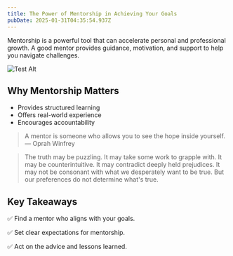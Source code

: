 ```yaml
---
title: The Power of Mentorship in Achieving Your Goals
pubDate: 2025-01-31T04:35:54.937Z
---
```


Mentorship is a powerful tool that can accelerate personal and professional growth. A good mentor provides guidance, motivation, and support to help you navigate challenges.

![Test Alt](/src/assets../../assets/images/photo.jpeg "Venice Beach")

## Why Mentorship Matters

* Provides structured learning
* Offers real-world experience
* Encourages accountability

> A mentor is someone who allows you to see the hope inside yourself. — Oprah Winfrey

<Blockquote author="Carl Sagan" source="Wonder and Skepticism">
  The truth may be puzzling. It may take some work to grapple with. It may be
  counterintuitive. It may contradict deeply held prejudices. It may not be
  consonant with what we desperately want to be true. But our preferences do not
  determine what's true.
</Blockquote>

## Key Takeaways

✅ Find a mentor who aligns with your goals.

✅ Set clear expectations for mentorship.

✅ Act on the advice and lessons learned.
